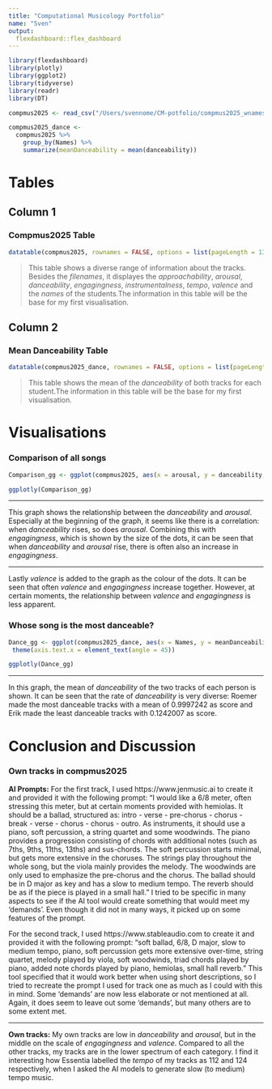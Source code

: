 ```yaml
---
title: "Computational Musicology Portfolio"
name: "Sven"
output: 
  flexdashboard::flex_dashboard
---
```


```r
library(flexdashboard)
library(plotly)
library(ggplot2)
library(tidyverse)
library(readr)
library(DT)
```

``` r
compmus2025 <- read_csv("/Users/svennome/CM-potfolio/compmus2025_wnames.csv")
```

```r
compmus2025_dance <- 
  compmus2025 %>%
    group_by(Names) %>%
    summarize(meanDanceability = mean(danceability))
```


Tables
=======================================================

Column 1 
---------------------------------------------------
### Compmus2025 Table

```r
datatable(compmus2025, rownames = FALSE, options = list(pageLength = 13))
```

> This table shows a diverse range of information about the tracks. Besides the *filenames*, it displayes the *approachability*, *arousal*, *danceability*, *engagingness*, *instrumentalness*, *tempo*, *valence* and the *names* of the students.The information in this table will be the base for my first visualisation.


Column 2
----------------------------------------------------
### Mean Danceability Table

```r
datatable(compmus2025_dance, rownames = FALSE, options = list(pageLength = 16))
```

> This table shows the mean of the *danceability* of both tracks for each student.The information in this table will be the base for my first visualisation.


Visualisations {.storyboard}
==========================================================
### Comparison of all songs

```r
Comparison_gg <- ggplot(compmus2025, aes(x = arousal, y = danceability, colour = valence, size = engagingness)) + geom_jitter(alpha = 0.6)

ggplotly(Comparison_gg)
```

***
This graph shows the relationship between the *danceability* and *arousal*. Especially at the beginning of the graph, it seems like there is a correlation: when *danceability* rises, so does *arousal*. Combining this with *engagingness*, which is shown by the size of the dots, it can be seen that when *danceability* and *arousal* rise, there is often also an increase in *engagingness*. 

***
Lastly *valence* is added to the graph as the colour of the dots. It can be seen that often *valence* and *engagingness* increase together. However, at certain moments, the relationship between *valence* and *engagingness* is less apparent. 

### Whose song is the most danceable?

```r
Dance_gg <- ggplot(compmus2025_dance, aes(x = Names, y = meanDanceability)) + geom_col() +
 theme(axis.text.x = element_text(angle = 45))

ggplotly(Dance_gg)
```

***
In this graph, the mean of *danceability* of the two tracks of each person is shown. It can be seen that the rate of *danceability* is very diverse: Roemer made the most danceable tracks with a mean of 0.9997242 as score and Erik made the least danceable tracks with 0.1242007 as score. 


Conclusion and Discussion
==================================================================
### Own tracks in compmus2025

**AI Prompts:**
For the first track, I used https://www.jenmusic.ai to create it and provided it with the following prompt: “I would like a 6/8 meter, often stressing this meter, but at certain moments provided with hemiolas. It should be a ballad, structured as: intro - verse - pre-chorus - chorus - break - verse - chorus - chorus - outro. As instruments, it should use a piano, soft percussion, a string quartet and some woodwinds. The piano provides a progression consisting of chords with additional notes (such as 7ths, 9ths, 11ths, 13ths) and sus-chords. The soft percussion starts minimal, but gets more extensive in the choruses. The strings play throughout the whole song, but the viola mainly provides the melody. The woodwinds are only used to emphasize the pre-chorus and the chorus. The ballad should be in D major as key and has a slow to medium tempo. The reverb should be as if the piece is played in a small hall.” I tried to be specific in many aspects to see if the AI tool would create something that would meet my ‘demands’. Even though it did not in many ways, it picked up on some features of the prompt.

For the second track, I used https://www.stableaudio.com to create it and provided it with the following prompt: “soft ballad, 6/8, D major, slow to medium tempo, piano, soft percussion gets more extensive over-time, string quartet, melody played by viola, soft woodwinds, triad chords played by piano, added note chords played by piano, hemiolas, small hall reverb.” This tool specified that it would work better when using short descriptions, so I tried to recreate the prompt I used for track one as much as I could with this in mind. Some ‘demands’ are now less elaborate or not mentioned at all. Again, it does seem to leave out some ‘demands’, but many others are to some extent met.

***
**Own tracks:**
My own tracks are low in *danceability* and *arousal*, but in the middle on the scale of *engagingness* and *valence*. Compared to all the other tracks, my tracks are in the lower spectrum of each category. I find it interesting how Essentia labelled the *tempo* of my tracks as 112 and 124 respectively, when I asked the AI models to generate slow (to medium) tempo music. 

